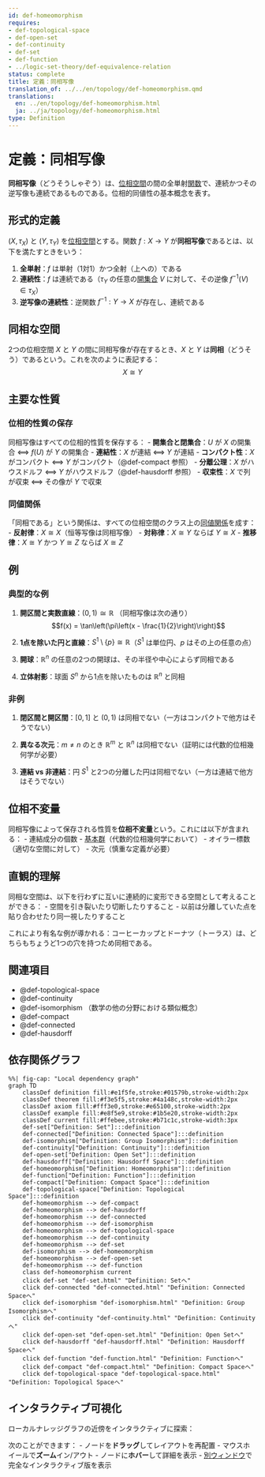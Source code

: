 ```yaml
---
id: def-homeomorphism
requires:
- def-topological-space
- def-open-set
- def-continuity
- def-set
- def-function
- ../logic-set-theory/def-equivalence-relation
status: complete
title: 定義：同相写像
translation_of: ../../en/topology/def-homeomorphism.qmd
translations:
  en: ../en/topology/def-homeomorphism.html
  ja: ../ja/topology/def-homeomorphism.html
type: Definition
---
```


# 定義：同相写像 {#def-homeomorphism}

**同相写像**（どうそうしゃぞう）は、[位相空間](def-topological-space.qmd)の間の全単射[関数](../logic-set-theory/def-function.qmd)で、連続かつその逆写像も連続であるものである。位相的同値性の基本概念を表す。

## 形式的定義

$(X, \tau_X)$ と $(Y, \tau_Y)$ を[位相空間](def-topological-space.qmd)とする。関数 $f: X \to Y$ が**同相写像**であるとは、以下を満たすときをいう：

1. **全単射**：$f$ は単射（1対1）かつ全射（上への）である
2. **連続性**：$f$ は連続である（$\tau_Y$ の任意の[開集合](def-open-set.qmd) $V$ に対して、その逆像 $f^{-1}(V) \in \tau_X$）
3. **逆写像の連続性**：逆関数 $f^{-1}: Y \to X$ が存在し、連続である

## 同相な空間

2つの位相空間 $X$ と $Y$ の間に同相写像が存在するとき、$X$ と $Y$ は**同相**（どうそう）であるという。これを次のように表記する：
$$X \cong Y$$

## 主要な性質

### 位相的性質の保存

同相写像はすべての位相的性質を保存する：
- **開集合と閉集合**：$U$ が $X$ の開集合 ⟺ $f(U)$ が $Y$ の開集合
- **連結性**：$X$ が連結 ⟺ $Y$ が連結
- **コンパクト性**：$X$ がコンパクト ⟺ $Y$ がコンパクト（@def-compact 参照）
- **分離公理**：$X$ がハウスドルフ ⟺ $Y$ がハウスドルフ（@def-hausdorff 参照）
- **収束性**：$X$ で列が収束 ⟺ その像が $Y$ で収束

### 同値関係

「同相である」という関係は、すべての位相空間のクラス上の[同値関係](../logic-set-theory/def-equivalence-relation.qmd)を成す：
- **反射律**：$X \cong X$（恒等写像は同相写像）
- **対称律**：$X \cong Y$ ならば $Y \cong X$
- **推移律**：$X \cong Y$ かつ $Y \cong Z$ ならば $X \cong Z$

## 例

### 典型的な例

1. **開区間と実数直線**：$(0,1) \cong \mathbb{R}$ （同相写像は次の通り）
   $$f(x) = \tan\left(\pi\left(x - \frac{1}{2}\right)\right)$$

2. **1点を除いた円と直線**：$S^1 \setminus \{p\} \cong \mathbb{R}$（$S^1$ は単位円、$p$ はその上の任意の点）

3. **開球**：$\mathbb{R}^n$ の任意の2つの開球は、その半径や中心によらず同相である

4. **立体射影**：球面 $S^n$ から1点を除いたものは $\mathbb{R}^n$ と同相

### 非例

1. **閉区間と開区間**：$[0,1]$ と $(0,1)$ は同相でない（一方はコンパクトで他方はそうでない）

2. **異なる次元**：$m \neq n$ のとき $\mathbb{R}^m$ と $\mathbb{R}^n$ は同相でない（証明には代数的位相幾何学が必要）

3. **連結 vs 非連結**：円 $S^1$ と2つの分離した円は同相でない（一方は連結で他方はそうでない）

## 位相不変量

同相写像によって保存される性質を**位相不変量**という。これには以下が含まれる：
- 連結成分の個数
- [基本群](def-fundamental-group.qmd)（代数的位相幾何学において）
- オイラー標数（適切な空間に対して）
- 次元（慎重な定義が必要）

## 直観的理解

同相な空間は、以下を行わずに互いに連続的に変形できる空間として考えることができる：
- 空間を引き裂いたり切断したりすること
- 以前は分離していた点を貼り合わせたり同一視したりすること

これにより有名な例が導かれる：コーヒーカップとドーナツ（トーラス）は、どちらもちょうど1つの穴を持つため同相である。

## 関連項目

- @def-topological-space
- @def-continuity
- @def-isomorphism （数学の他の分野における類似概念）
- @def-compact
- @def-connected
- @def-hausdorff

## 依存関係グラフ

```mermaid
%%| fig-cap: "Local dependency graph"
graph TD
    classDef definition fill:#e1f5fe,stroke:#01579b,stroke-width:2px
    classDef theorem fill:#f3e5f5,stroke:#4a148c,stroke-width:2px
    classDef axiom fill:#fff3e0,stroke:#e65100,stroke-width:2px
    classDef example fill:#e8f5e9,stroke:#1b5e20,stroke-width:2px
    classDef current fill:#ffebee,stroke:#b71c1c,stroke-width:3px
    def-set["Definition: Set"]:::definition
    def-connected["Definition: Connected Space"]:::definition
    def-isomorphism["Definition: Group Isomorphism"]:::definition
    def-continuity["Definition: Continuity"]:::definition
    def-open-set["Definition: Open Set"]:::definition
    def-hausdorff["Definition: Hausdorff Space"]:::definition
    def-homeomorphism["Definition: Homeomorphism"]:::definition
    def-function["Definition: Function"]:::definition
    def-compact["Definition: Compact Space"]:::definition
    def-topological-space["Definition: Topological Space"]:::definition
    def-homeomorphism --> def-compact
    def-homeomorphism --> def-hausdorff
    def-homeomorphism --> def-connected
    def-homeomorphism --> def-isomorphism
    def-homeomorphism --> def-topological-space
    def-homeomorphism --> def-continuity
    def-homeomorphism --> def-set
    def-isomorphism --> def-homeomorphism
    def-homeomorphism --> def-open-set
    def-homeomorphism --> def-function
    class def-homeomorphism current
    click def-set "def-set.html" "Definition: Setへ"
    click def-connected "def-connected.html" "Definition: Connected Spaceへ"
    click def-isomorphism "def-isomorphism.html" "Definition: Group Isomorphismへ"
    click def-continuity "def-continuity.html" "Definition: Continuityへ"
    click def-open-set "def-open-set.html" "Definition: Open Setへ"
    click def-hausdorff "def-hausdorff.html" "Definition: Hausdorff Spaceへ"
    click def-function "def-function.html" "Definition: Functionへ"
    click def-compact "def-compact.html" "Definition: Compact Spaceへ"
    click def-topological-space "def-topological-space.html" "Definition: Topological Spaceへ"
```

## インタラクティブ可視化

ローカルナレッジグラフの近傍をインタラクティブに探索：

::: {.graph-viz data-id="def-homeomorphism" data-width="700" data-height="500"}
:::

次のことができます：
- ノードを**ドラッグ**してレイアウトを再配置
- マウスホイールで**ズーム**イン/アウト
- ノードに**ホバー**して詳細を表示
- [別ウィンドウ](../../output/interactive/def-homeomorphism.html){target="_blank"}で完全なインタラクティブ版を表示
